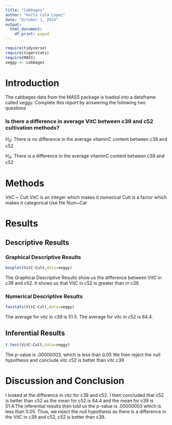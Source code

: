 ```yaml
---
title: "Cabbages"
author: "Karla Cota Lopez"
date: "October 1, 2024"
output:
  html_document:
    df_print: paged
---
```


```r
require(tidyverse)
require(tigerstats)
require(MASS)
veggy <- cabbages
```

# Introduction

<!--In this section you explain what you are trying to show.  Where did the data come from?  What is the research or other question you are trying to answer?!-->
 The cabbages data from the MASS package is loaded into a dataframe called veggy. Complete this report by answering the following two questions  
 
### Is there a difference in average VitC between c39 and c52 cultivation methods?  

$H_0$: There is no difference in the average vitaminC content between c39 and c52

$H_A$: There is a difference in the average vitaminC content between c39 and c52

# Methods

VitC ~ Cult
VitC is an integer which makes it numerical 
Cult is a factor which makes it categorical
Use file Num~Cat

<!--Decide on your methods:  use "variable analysis" or other appropriate descriptors.  Make sure to choose at least one graphical method and at least one numerical method.!-->

# Results

<!--Divide this section into two sub-sections:  One for your descriptive  results and one for your inferential results.!-->

## Descriptive Results

### Graphical Descriptive Results

<!--Graphical results here.  Make sure to show your code.  Provide appropriate labels for axes, giving units if possible, and provide a good title for the graph, too.  Use the graphical results to describe the patterns if any that exist in the data as focused toward the research question!-->

```r
boxplot(VitC~Cult,data=veggy)
```


The Graphical Descriptive Results show us the difference between VitC in c39 and c52. It shows us that VitC in c52 is greater than in c39.

### Numerical Descriptive Results

<!--Numerical results go here. Use the numerical results to describe the patterns if any that exist in the data as focused toward the research question!-->

```r
favstats(VitC~Cult,data=veggy)
```

The average for vitc in c39 is 51.5.
The average for vitc in c52 is 64.4.

## Inferential Results

<!--State hypothesis clearly.  Make sure your discussion of the inferential test covers all the aspects that the test output produces, such as test statistic, p-value etc.  Make a decision about the null hypothesis, explain the assumptions on which the selected test/procedure was based, and why the chosen procedure satisfys the assumptions and is appropriate to answer the research question!-->

```r
t.test(VitC~Cult,data=veggy)
```

The p-value is .00000003, which is less than 0.05
We then reject the null hypothesis and conclude vitc c52 is better than vitc c39

# Discussion and Conclusion

<!--Discussion and conclusion here.  If you found a relationship be sure to consider whether the relationship occurs because one of the variavbles causes the other, or whether they perhasps are related for some other reason.  Watch the chapter 6 videos from the GeorgeTown videos collection.!-->

I looked at the difference in vitc for c39 and c52. I then concluded that c52 is better than c52 as the mean for c52 is 64.4 and the mean for c39 is 51.4.The inferential results then told us the p-value is .00000003 which is less than 0.05. Thus, we reject the null hypothesis as there is a difference in the VitC in c39 and c52, c52 is better than c39. 
